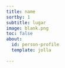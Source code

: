 ```yaml
---
title: name
sortby: 1
subtitle: lugar
image: blank.png
toc: false
about:
  id: person-profile
  template: jolla
 
---
```


:::{#person-profile}
:::




